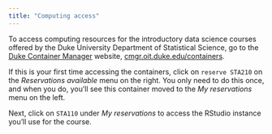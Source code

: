 ```yaml
---
title: "Computing access"
---
```


To access computing resources for the introductory data science courses offered by the Duke University Department of Statistical Science, go to the [Duke Container Manager](https://cmgr.oit.duke.edu/containers) website, [cmgr.oit.duke.edu/containers](https://cmgr.oit.duke.edu/containers).

If this is your first time accessing the containers, click on `reserve STA210` on the *Reservations available* menu on the right.
You only need to do this once, and when you do, you'll see this container moved to the *My reservations* menu on the left.

Next, click on `STA110` under *My reservations* to access the RStudio instance you'll use for the course.
